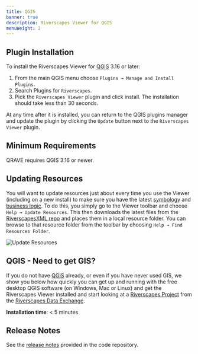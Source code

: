 ```yaml
---
title: QGIS
banner: true
description: Riverscapes Viewer for QGIS
menuWeight: 2
---
```


## Plugin Installation
To install the Riverscapes Viewer for [QGIS](https://qgis.org/) 3.16 or later: 

1. From the main QGIS menu choose `Plugins → Manage and Install Plugins`.
2. Search Plugins for `Riverscapes`.
3. Pick the `Riverscapes Viewer` plugin and click install. The installation should take less than 30 seconds.

At any time after it is installed, you can return to the QGIS plugins manager and update the plugin by clicking the `Update` button next to the `Riverscapes Viewer` plugin.

<Youtube embedId="E2ewkrZzzys" caption="Installing Q Riverscapes Viewer Plugin in QGIS" />

## Minimum Requirements

QRAVE requires QGIS 3.16 or newer.

## Updating Resources

You will want to update resources just about every time you use the Viewer (including on a new install) to make sure you have the latest [symbology](/technical-reference/symbology) and [business logic](/technical-reference/business-logic). To do this, you simply go to the Viewer toolbar and choose `Help → Update Resources`. This then downloads the latest files from the [RiverscapesXML repo](https://github.com/Riverscapes/RiverscapesXML) and places them in a local resource folder. You can browse to that resource folder from the toolbar by choosing `Help → Find Resources Folder`.

![Update Resources](/images/qviewer/qris_help_menu.png)

## QGIS - Need to get GIS?

If you do not have [QGIS](https://qgis.org/) already, or even if you have never used GIS, we show you below how quickly you can get up and running with the free desktop QGIS software (on Windows, Mac or Linux) and get the Riverscapes Viewer installed and start looking at a [Riverscapes Project](https://riverscapes.net/Tools/Technical_Reference/Documentation_Standards/Riverscapes_Projects/) from the [Riverscapes Data Exchange](https://data.riverscapes.net/).

**Installation time**: < 5 minutes

<Youtube embedId="iMxcyp2u4jc" />

## Release Notes

See the [release notes](https://github.com/Riverscapes/QRAVEPlugin/releases) provided in the code repository.
